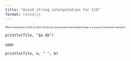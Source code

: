 ```yaml
---
title: "Avoid string interpolation for I/O"
format: revealjs
---
```



:::: {style="font-size: 0.5em" }
When writing data to a file (or other I/O device), forming extra intermediate strings is a source of overhead. Instead of:
::::

```.julia
println(file, "$a $b")
```

use:

```.julia
println(file, a, " ", b)
```


